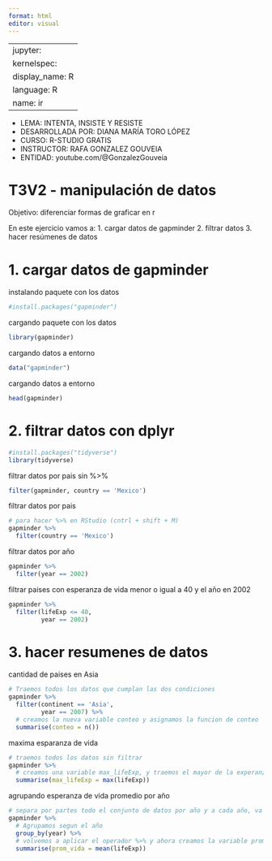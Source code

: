 ```yaml
---
format: html
editor: visual
---
```


---
jupyter:
  kernelspec:
    display_name: R
    language: R
    name: ir
---

-   LEMA: INTENTA, INSISTE Y RESISTE\
-   DESARROLLADA POR: DIANA MARÍA TORO LÓPEZ\
-   CURSO: R-STUDIO GRATIS\
-   INSTRUCTOR: RAFA GONZALEZ GOUVEIA\
-   ENTIDAD: youtube.com/@GonzalezGouveia

# T3V2 - manipulación de datos
 
Objetivo: diferenciar formas de graficar en r

En este ejercicio vamos a:
1. cargar datos de gapminder
2. filtrar datos
3. hacer resúmenes de datos
 
# 1. cargar datos de gapminder

instalando paquete con los datos
```r
#install.packages("gapminder")
```
cargando paquete con los datos
```r
library(gapminder)
```
cargando datos a entorno
```r
data("gapminder")
```
cargando datos a entorno
```r
head(gapminder)
```
# 2. filtrar datos con dplyr

```r
#install.packages("tidyverse")
library(tidyverse)
``` 
filtrar datos por pais sin %>% 
```r
filter(gapminder, country == 'Mexico')
```
filtrar datos por pais
```r
# para hacer %>% en RStudio (cntrl + shift + M)
gapminder %>%
  filter(country == 'Mexico')
```
filtrar datos por año
```r
gapminder %>%
  filter(year == 2002)
```
filtrar paises con esperanza de vida menor o igual a 40 y el año en 2002
```r
gapminder %>%
  filter(lifeExp <= 40,
         year == 2002)
```
# 3. hacer resumenes de datos

cantidad de paises en Asia
```r
# Traemos todos los datos que cumplan las dos condiciones
gapminder %>%
  filter(continent == 'Asia',
         year == 2007) %>% 
  # creamos la nueva variable conteo y asignamos la funcion de conteo
  summarise(conteo = n()) 
```
maxima esparanza de vida
```r
# traemos todos los datos sin filtrar
gapminder %>% 
  # creamos una variable max_lifeExp, y traemos el mayor de la experanza de vida
  summarise(max_lifeExp = max(lifeExp))
```
agrupando esperanza de vida promedio por año
```r
# separa por partes todo el conjunto de datos por año y a cada año, va a tomar la estadística o el resumen
gapminder %>% 
  # Agrupamos segun el año
  group_by(year) %>% 
  # volvemos a aplicar el operador %>% y ahora creamos la variable prom_vida, vamos a calcular el promedio de la esperanza de vida
  summarise(prom_vida = mean(lifeExp))
```